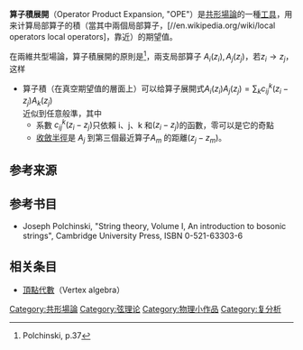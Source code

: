 {{refimprove|time=2016-10-01T00:49:11+00:00}}
'''算子積展開'''（<span lang="en">Operator Product Expansion, "OPE"</span>）是[[共形場論|共形場論]]的一種[[工具|工具]]，用来计算局部算子的積（當其中兩個局部算子，[//en.wikipedia.org/wiki/local operators local operators]，靠近）的期望值。

在兩維共型場論，算子積展開的原則是<ref>Polchinski, p.37</ref>，兩支局部算子
<math>A_i(z_i), A_j(z_j)</math>，若<math>z_i\to z_j</math>，这样
* 算子積（在真空期望值的層面上）可以给算子展開式<math>A_i(z_i)A_j(z_j) =\sum_k c^k_{ij}(z_i - z_j) A_k(z_j)</math> <br>近似到任意般準，其中
** 系數 <math>c^k_{ij}(z_i - z_j)</math>只依賴 i、j、k 和<math>(z_i-z_j)</math>的函數，零可以是它的奇點
** [[收斂半徑|收斂半徑]]是 <math>A_j</math> 到第三個最近算子<math>A_m</math> 的距離<math>(z_j - z_m)</math>。

== 参考来源 ==
<references />

== 参考书目 ==
* Joseph Polchinski, "String theory, Volume I, An introduction to bosonic strings", Cambridge University Press, ISBN 0-521-63303-6

== 相关条目 ==
* [[頂點算子代數|頂點代數]]（Vertex algebra）
[[Category:共形場論|Category:共形場論]]
[[Category:弦理论|Category:弦理论]]
[[Category:物理小作品|Category:物理小作品]]
[[Category:复分析|Category:复分析]]